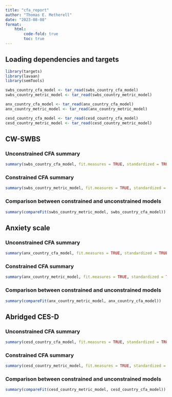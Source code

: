 ```yaml
---
title: "cfa_report"
author: "Thomas E. Metherell"
date: "2023-08-08"
format:
    html:
        code-fold: true
        toc: true
---
```


## Loading dependencies and targets

```r
library(targets)
library(lavaan)
library(semTools)

swbs_country_cfa_model <- tar_read(swbs_country_cfa_model)
swbs_country_metric_model <- tar_read(swbs_country_metric_model)

anx_country_cfa_model <- tar_read(anx_country_cfa_model)
anx_country_metric_model <- tar_read(anx_country_metric_model)

cesd_country_cfa_model <- tar_read(cesd_country_cfa_model)
cesd_country_metric_model <- tar_read(cesd_country_metric_model)
```

## CW-SWBS
### Unconstrained CFA summary

```r
summary(swbs_country_cfa_model, fit.measures = TRUE, standardized = TRUE)
```

### Constrained CFA summary

```r
summary(swbs_country_metric_model, fit.measures = TRUE, standardized = TRUE)
``` 

### Comparison between constrained and unconstrained models

```r
summary(compareFit(swbs_country_metric_model, swbs_country_cfa_model))
```

## Anxiety scale
### Unconstrained CFA summary

```r
summary(anx_country_cfa_model, fit.measures = TRUE, standardized = TRUE)
```

### Constrained CFA summary

```r
summary(anx_country_metric_model, fit.measures = TRUE, standardized = TRUE)
```

### Comparison between constrained and unconstrained models

```r
summary(compareFit(anx_country_metric_model, anx_country_cfa_model))
```

## Abridged CES-D
### Unconstrained CFA summary

```r
summary(cesd_country_cfa_model, fit.measures = TRUE, standardized = TRUE)
```

### Constrained CFA summary

```r
summary(cesd_country_metric_model, fit.measures = TRUE, standardized = TRUE)
```

### Comparison between constrained and unconstrained models

```r
summary(compareFit(cesd_country_metric_model, cesd_country_cfa_model))
```